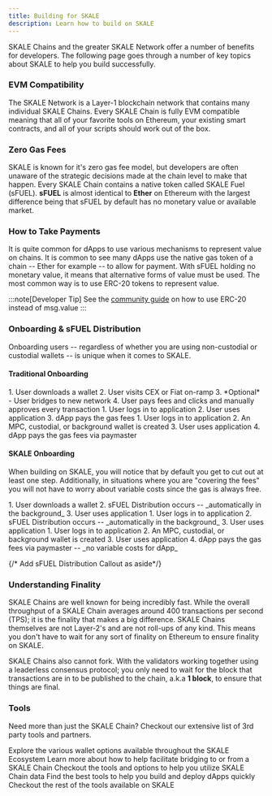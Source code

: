 ```yaml
---
title: Building for SKALE
description: Learn how to build on SKALE
---
```


SKALE Chains and the greater SKALE Network offer a number of benefits for developers.
The following page goes through a number of key topics about SKALE to help you build successfully.

### EVM Compatibility

The SKALE Network is a Layer-1 blockchain network that contains many individual SKALE Chains.
Every SKALE Chain is fully EVM compatible meaning that all of your favorite tools on Ethereum,
your existing smart contracts, and all of your scripts should work out of the box.

### Zero Gas Fees

SKALE is known for it's zero gas fee model, but developers are often unaware of the strategic decisions
made at the chain level to make that happen. Every SKALE Chain contains a native token called SKALE Fuel (sFUEL).
**sFUEL** is almost identical to **Ether** on Ethereum with the largest difference being that sFUEL by default has
no monetary value or available market.

### How to Take Payments

It is quite common for dApps to use various mechanisms to represent value on chains.
It is common to see many dApps use the native gas token of a chain -- Ether for example --
to allow for payment. With sFUEL holding no monetary value, it means that alternative forms of value must be used.
The most common way is to use ERC-20 tokens to represent value.

:::note[Developer Tip]
See the [community guide](https://hackmd.io/@TheGreatAxios/SJWksGU2i) on how to use
ERC-20 instead of msg.value
:::

### Onboarding & sFUEL Distribution

Onboarding users -- regardless of whether you are using non-custodial or custodial wallets -- is
unique when it comes to SKALE.

#### Traditional Onboarding

<Tabs>
	<TabItem label="Non-Custodial">
		<Steps>
			1. User downloads a wallet
			2. User visits CEX or Fiat on-ramp
			3. *Optional* - User bridges to new network
			4. User pays fees and clicks and manually approves every transaction
		</Steps>
	</TabItem>
	<TabItem label="Custodial">
		<Steps>
			1. User logs in to application
			2. User uses application
			3. dApp pays the gas fees
		</Steps>
	</TabItem>
	<TabItem label="Account Abstraction">
		<Steps>
			1. User logs in to application
			2. An MPC, custodial, or background wallet is created 
			3. User uses application
			4. dApp pays the gas fees via paymaster
		</Steps>
	</TabItem>
</Tabs>

#### SKALE Onboarding

When building on SKALE, you will notice that by default you get to cut out at least one step.
Additionally, in situations where you are "covering the fees" you will not have to worry about variable
costs since the gas is always free.

<Tabs>
	<TabItem label="Non-Custodial">
		<Steps>
			1. User downloads a wallet
			2. sFUEL Distribution occurs -- _automatically in the background_
			3. User uses application
		</Steps>
	</TabItem>
	<TabItem label="Custodial">
		<Steps>
			1. User logs in to application
			2. sFUEL Distribution occurs -- _automatically in the background_
			3. User uses application
		</Steps>
	</TabItem>
	<TabItem label="Account Abstraction">
		<Steps>
			1. User logs in to application
			2. An MPC, custodial, or background wallet is created 
			3. User uses application
			4. dApp pays the gas fees via paymaster -- _no variable costs for dApp_
		</Steps>
	</TabItem>
</Tabs>

{/* Add sFUEL Distribution Callout as aside*/}

### Understanding Finality

SKALE Chains are well known for being incredibly fast.
While the overall throughput of a SKALE Chain averages around 400 transactions per second (TPS); 
it is the finality that makes a big difference. SKALE Chains themselves are not Layer-2's and are not
roll-ups of any kind. This means you don't have to wait for any sort of finality on Ethereum to ensure finality on SKALE.

SKALE Chains also cannot fork. With the validators working together using a leaderless consensus protocol; you only
need to wait for the block that transactions are in to be published to the chain, a.k.a **1 block**, to ensure that things are final.

### Tools

Need more than just the SKALE Chain? Checkout our extensive 
list of 3rd party tools and partners.

<CardGrid>
	<a style="text-decoration: none;" href="/builders/tools/wallets">
		<Card title="Wallets">
			Explore the various wallet options available throughout the SKALE Ecosystem
		</Card>
	</a>
	<a style="text-decoration: none;" href="/builders/tools/bridges">
		<Card title="Bridging">
			Learn more about how to help facilitate bridging to or from a SKALE Chain
		</Card>
	</a>
	<a style="text-decoration: none;" href="/builders/tools/data">
		<Card title="Data & Indexers">
			Checkout the tools and options to help you utilize SKALE Chain data
		</Card>
	</a>
	<a style="text-decoration: none;" href="/builders/tools/libraries">
		<Card title="Developer Tools">
			Find the best tools to help you build and deploy dApps quickly
		</Card>
	</a>
</CardGrid>
<br />
<a style="text-decoration: none;" href="/tools">
	<Card title="Explore More Tools">
		Checkout the rest of the tools available on SKALE
	</Card>
</a>
